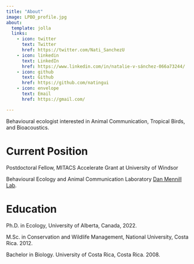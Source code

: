 ```yaml
---
title: "About"
image: LPBO_profile.jpg
about:
  template: jolla
  links:
    - icon: twitter
      text: Twitter
      href: https://twitter.com/Nati_SanchezU
    - icon: linkedin
      text: LinkedIn
      href: https://www.linkedin.com/in/natalie-v-sánchez-066a73244/
    - icon: github
      text: Github
      href: https://github.com/natingui
    - icon: envelope
      text: Email
      href: https://gmail.com/

---
```



Behavioural ecologist interested in Animal Communication, Tropical Birds, and Bioacoustics.


# Current Position  

Postdoctoral Fellow, MITACS Accelerate Grant at University of Windsor   

Behavioural Ecology and Animal Communication Laboratory [Dan Mennill Lab](https://web2.uwindsor.ca/courses/biology/dmennill/index.html). 



# Education

Ph.D. in Ecology, University of Alberta, Canada, 2022.

M.Sc. in Conservation and Wildlife Management, National University, Costa Rica. 2012.

Bachelor in Biology. University of Costa Rica, Costa Rica. 2008.

